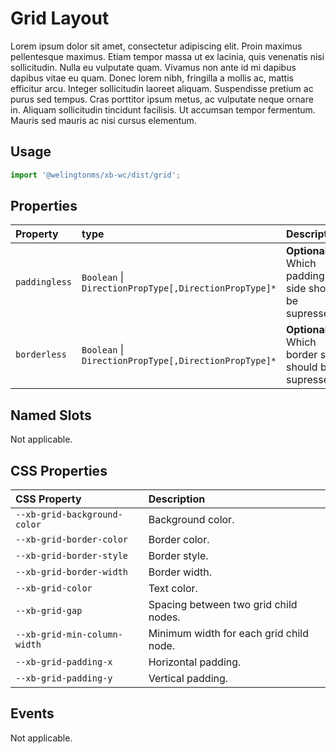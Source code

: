 

# Grid Layout

Lorem ipsum dolor sit amet, consectetur adipiscing elit. Proin maximus pellentesque maximus. Etiam tempor massa ut ex lacinia, quis venenatis nisi sollicitudin. Nulla eu vulputate quam. Vivamus non ante id mi dapibus dapibus vitae eu quam. Donec lorem nibh, fringilla a mollis ac, mattis efficitur arcu. Integer sollicitudin laoreet aliquam. Suspendisse pretium ac purus sed tempus. Cras porttitor ipsum metus, ac vulputate neque ornare in. Aliquam sollicitudin tincidunt facilisis. Ut accumsan tempor fermentum. Mauris sed mauris ac nisi cursus elementum.

## Usage

```jsx
import '@welingtonms/xb-wc/dist/grid';
```

<Canvas>
	<Story id="foundation-layouts-grid--playground" />
</Canvas>

## Properties

| Property      | type                                                      | Description                                           |
| :------------ | :-------------------------------------------------------- | :---------------------------------------------------- |
| `paddingless` | `Boolean` &#124; `DirectionPropType[,DirectionPropType]*` | **Optional**. Which padding side should be supressed. |
| `borderless`  | `Boolean` &#124; `DirectionPropType[,DirectionPropType]*` | **Optional**. Which border side should be supressed.  |

## Named Slots

Not applicable.

## CSS Properties

| CSS Property                 | Description                             |
| :--------------------------- | :-------------------------------------- |
| `--xb-grid-background-color` | Background color.                       |
| `--xb-grid-border-color`     | Border color.                           |
| `--xb-grid-border-style`     | Border style.                           |
| `--xb-grid-border-width`     | Border width.                           |
| `--xb-grid-color`            | Text color.                             |
| `--xb-grid-gap`              | Spacing between two grid child nodes.   |
| `--xb-grid-min-column-width` | Minimum width for each grid child node. |
| `--xb-grid-padding-x`        | Horizontal padding.                     |
| `--xb-grid-padding-y`        | Vertical padding.                       |

## Events

Not applicable.
